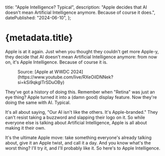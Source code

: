 

  title: "Apple Intelligence? Typical",
  description:
    "Apple decides that AI doesn't mean Artificial Intelligence anymore. Because of course it does.",
  datePublished: "2024-06-10",
};

# {metadata.title}

Apple is at it again. Just when you thought they couldn't get more Apple-y, they decide that AI doesn't mean Artificial Intelligence anymore: from now on, it's Apple Intelligence. Because of course it is.

<Figure
  src={appleIntelligenceImg}
  alt="Craig Federighi standing on stage in a modern, minimalist auditorium, giving a presentation during the keynote of WWDC 2024. Behind him is a large screen displaying the text 'Apple Intelligence' in gradient blue and purple colors."
>
  Source: [Apple at WWDC
  2024](https://www.youtube.com/live/RXeOiIDNNek?si=kSi9qkglTrSDuOBy)
</Figure>

They've got a history of doing this. Remember when "Retina" was just an eye thing? Apple turned it into a (damn good) display feature. Now they're doing the same with AI. Typical.

It's all about saying, "Our AI isn't like the others. It's Apple-branded." They can't resist taking a buzzword and slapping their logo on it. So while everyone else is talking about Artificial Intelligence, Apple is all about making it their own.

It's the ultimate Apple move: take something everyone's already talking about, give it an Apple twist, and call it a day. And you know what's the worst thing? I'll try it, and I'll probably like it. So here's to Apple Intelligence.

<DatePublished dateTime={metadata.datePublished} />
